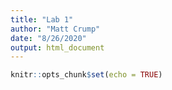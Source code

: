 ```yaml
---
title: "Lab 1"
author: "Matt Crump"
date: "8/26/2020"
output: html_document
---
```


```r
knitr::opts_chunk$set(echo = TRUE)
```


